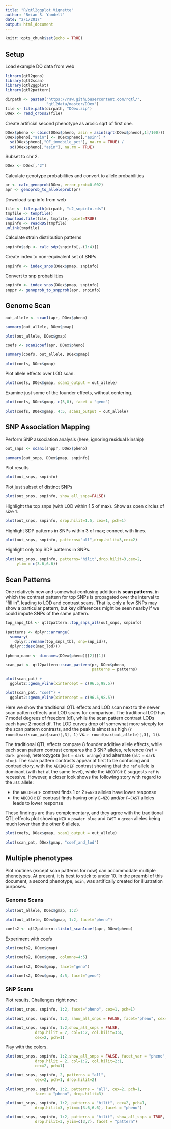 ```yaml
---
title: "R/qtl2ggplot Vignette"
author: "Brian S. Yandell"
date: "2/1/2017"
output: html_document
---
```


```r
knitr::opts_chunk$set(echo = TRUE)
```

## Setup

Load example DO data from web

```r
library(qtl2geno)
library(qtl2scan)
library(qtl2ggplot)
library(qtl2pattern)
```

```r
dirpath <- paste0("https://raw.githubusercontent.com/rqtl/",
                  "qtl2data/master/DOex")
file <- file.path(dirpath, "DOex.zip")
DOex <- read_cross2(file)
```

Create artificial second phenotype as arcsic sqrt of first one.

```r
DOex$pheno <- cbind(DOex$pheno, asin = asin(sqrt(DOex$pheno[,1]/100)))
DOex$pheno[,"asin"] <- DOex$pheno[,"asin"] *
  sd(DOex$pheno[,"OF_immobile_pct"], na.rm = TRUE) /
  sd(DOex$pheno[,"asin"], na.rm = TRUE)
```

Subset to chr 2.

```r
DOex <- DOex[,"2"]
```

Calculate genotype probabilities and convert to allele probabilities

```r
pr <- calc_genoprob(DOex, error_prob=0.002)
apr <- genoprob_to_alleleprob(pr)
```

Download snp info from web

```r
file <- file.path(dirpath, "c2_snpinfo.rds")
tmpfile <- tempfile()
download.file(file, tmpfile, quiet=TRUE)
snpinfo <- readRDS(tmpfile)
unlink(tmpfile)
```

Calculate strain distribution patterns

```r
snpinfo$sdp <- calc_sdp(snpinfo[,-(1:4)])
```

Create index to non-equivalent set of SNPs.

```r
snpinfo <- index_snps(DOex$pmap, snpinfo)
```

Convert to snp probabilities

```r
snpinfo <- index_snps(DOex$pmap, snpinfo)
snppr <- genoprob_to_snpprob(apr, snpinfo)
```

## Genome Scan

```r
out_allele <- scan1(apr, DOex$pheno)
```

```r
summary(out_allele, DOex$pmap)
```

```r
plot(out_allele, DOex$gmap)
```

```r
coefs <- scan1coef(apr, DOex$pheno)
```

```r
summary(coefs, out_allele, DOex$pmap)
```

```r
plot(coefs, DOex$gmap)
```

Plot allele effects over LOD scan.

```r
plot(coefs, DOex$gmap, scan1_output = out_allele)
```

Examine just some of the founder effects, without centering.

```r
plot(coefs, DOex$gmap, c(5,8), facet = "geno")
```

```r
plot(coefs, DOex$gmap, 4:5, scan1_output = out_allele)
```


## SNP Association Mapping

Perform SNP association analysis (here, ignoring residual kinship)

```r
out_snps <- scan1(snppr, DOex$pheno)
```

```r
summary(out_snps, DOex$pmap, snpinfo)
```

Plot results

```r
plot(out_snps, snpinfo)
```

Plot just subset of distinct SNPs

```r
plot(out_snps, snpinfo, show_all_snps=FALSE)
```

Highlight the top snps (with LOD within 1.5 of max). Show as open circles of size 1.

```r
plot(out_snps, snpinfo, drop.hilit=1.5, cex=1, pch=1)
```

Highlight SDP patterns in SNPs within 3 of max; connect with lines.

```r
plot(out_snps, snpinfo, patterns="all",drop.hilit=3,cex=2)
```

Highlight only top SDP patterns in SNPs.

```r
plot(out_snps, snpinfo, patterns="hilit",drop.hilit=3,cex=2,
     ylim = c(3.6,6.6))
```

## Scan Patterns

One relatively new and somewhat confusing addition is **scan patterns**, in which the contrast pattern for top SNPs is propagated over the interval to "fill in", leading to LOD and contrast scans. That is, only a few SNPs may show a particular pattern, but key differences might be seen nearby if we could impute SNPs of the same pattern.

```r
top_snps_tbl <- qtl2pattern::top_snps_all(out_snps, snpinfo)
```

```r
(patterns <- dplyr::arrange(
  summary(
    dplyr::rename(top_snps_tbl, snp=snp_id)),
  dplyr::desc(max_lod)))
```

```r
(pheno_name <- dimnames(DOex$pheno)[[2]][1])
```

```r
scan_pat <- qtl2pattern::scan_pattern(pr, DOex$pheno,
                                      patterns = patterns)
```

```r
plot(scan_pat) +
  ggplot2::geom_vline(xintercept = c(96.5,98.5))
```

```r
plot(scan_pat, "coef") +
  ggplot2::geom_vline(xintercept = c(96.5,98.5))
```

Here we show the traditional QTL effects and LOD scan next to the newer scan pattern effects and LOD scans for comparison. The traditional LOD has 7 model degrees of freedom (df), while the scan pattern contrast LODs each have 2 model df. The LOD curves drop off somewhat more steeply for the scan pattern contrasts, and the peak is almost as high (`r round(max(scan_pat$scan)[,3], 1)` vs. `r round(max(out_allele)[,3], 1)`).

The traditional QTL effects compare 8 founder additive allele effects,
while each scan pattern contrast compares the 3 SNP alleles,
reference (`ref` = `dark green`),
heterozygote (`het` = `dark orange`) and
alternate (`alt` = `dark blue`).
The scan pattern contrasts appear at first to be confusing and contradictory, with the `ABCDGH:EF` contrast showing that the `ref` allele is dominant (with `het` at the same level), while the `ABCDFGH:E` suggests `ref` is recessive. However, a closer look shows the following story with regard to the `alt` allele:

* the `ABCDFGH:E` contrast finds 1 or 2 `E=NZO` alleles have lower response
* the `ABCDGH:EF` contrast finds having only `E=NZO` and/or `F=CAST` alleles leads to lower response

These findings are thus complementary, and they agree with the traditional QTL effects plot showing `NZO` = `powder blue` and `CAST` = `green` alleles being much lower than the other 6 alleles.

```r
plot(coefs, DOex$gmap, scan1_output = out_allele)
```

```r
plot(scan_pat, DOex$gmap, "coef_and_lod")
```

## Multiple phenotypes

Plot routines (except scan patterns for now) can accommodate multiple phenotypes. At present, it is best to stick to under 10. In the preambl of this document, a second phenotype, `asin`, was artifically created for illustration purposes.

### Genome Scans

```r
plot(out_allele, DOex$gmap, 1:2)
```

```r
plot(out_allele, DOex$gmap, 1:2, facet="pheno")
```

```r
coefs2 <- qtl2pattern::listof_scan1coef(apr, DOex$pheno)
```

Experiment with coefs

```r
plot(coefs2, DOex$gmap)
```

```r
plot(coefs2, DOex$gmap, columns=4:5)
```

```r
plot(coefs2, DOex$gmap, facet="geno")
```

```r
plot(coefs2, DOex$gmap, 4:5, facet="geno")
```

### SNP Scans

Plot results. Challenges right now:

```r
plot(out_snps, snpinfo, 1:2, facet="pheno", cex=1, pch=1)
```

```r
plot(out_snps, snpinfo, 1:2, show_all_snps = FALSE, facet="pheno", cex=2, pch=1)
```

```r
plot(out_snps, snpinfo, 1:2,show_all_snps = FALSE,
             drop.hilit = 2, col=1:2, col.hilit=3:4,
             cex=2, pch=1)
```

Play with the colors.

```r
plot(out_snps, snpinfo, 1:2,show_all_snps = FALSE, facet_var = "pheno",
             drop.hilit = 2, col=1:2, col.hilit=2:1,
             cex=2, pch=1)
```

```r
plot(out_snps, snpinfo, 2, patterns = "all",
             cex=2, pch=1, drop.hilit=2)
```

```r
plot(out_snps, snpinfo, 1:2, patterns = "all", cex=2, pch=1,
             facet = "pheno", drop.hilit=3)
```

```r
plot(out_snps, snpinfo, 1:2, patterns = "hilit", cex=2, pch=1,
             drop.hilit=3, ylim=c(3.6,6.6), facet = "pheno")
```

```r
plot(out_snps, snpinfo, 1:2, patterns = "hilit", show_all_snps = TRUE, cex=2, pch=1,
             drop.hilit=3, ylim=c(3,7), facet = "pattern")
```
